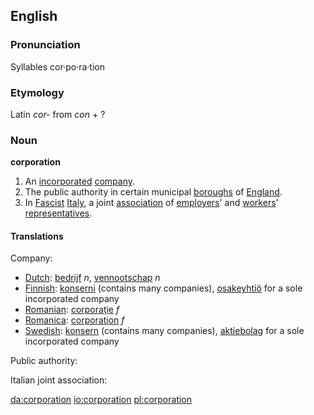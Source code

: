 {{wikipedia}}

==English==
===Pronunciation===
Syllables
cor·po·ra·tion

===Etymology===
Latin ''cor-'' from ''con'' + ?

===Noun===
'''corporation'''

#An [[incorporated]] [[company]].
#The public authority in certain municipal [[boroughs]] of [[England]].
#In [[Fascist]] [[Italy]], a joint [[association]] of [[employers]]' and [[workers]]' [[representatives]].

====Translations====
Company:

*[[Dutch]]: [[bedrijf]] ''n'', [[vennootschap]] ''n''
*[[Finnish]]: [[konserni]] (contains many companies), [[osakeyhtiö]] for a sole incorporated company
*[[Romanian]]: [[corporaţie]] ''f''
*[[Romanica]]: [[corporation]] ''f''
*[[Swedish]]: [[konsern]] (contains many companies), [[aktiebolag]] for a sole incorporated company

Public authority:

Italian joint association:

[[da:corporation]]
[[io:corporation]]
[[pl:corporation]]